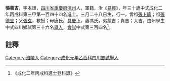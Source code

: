{{明清人物信息框
| 姓名 = 張善吉
| 原名 =
| 圖片名稱= 
| 圖片大小 =
| 圖片說明 = 
| 最高職務 =
| 國家 = 大明 
| 爵位 =
| 籍貫 = [[四川省|四川省]][[重慶府|重慶府]][[涪州|涪州]]
| 族裔 = 
| 旗籍 = 
| 字號 = 
| 諡號 =
| 出生日期 = 三月二十八日
| 出生地點 =
| 逝世日期 = 
| 逝世地點 =
| 墓葬 =
| 配偶 = 馮氏
| 親屬 = 曾祖[[張卜隆|張卜隆]]，祖[[張德昱|張德昱]]，父[[張玄|張玄]]，母唐氏
| 出身 =
* 成化二年丙戌科進士
| 經歷 =
| 著作 =  
*
*
*
}}
'''張善吉'''{{BD|1437年||1496年||}}，字本謙，[[四川省|四川省]][[重慶府|重慶府]][[涪州|涪州]]人，軍籍，治《[[易經|易經]]》，年三十歲中式成化二年丙戌科第三甲第一百四十四名進士。三月二十八日生，行一，曾祖[[張卜隆|張卜隆]]；祖[[張德昱|張德昱]]；父[[張玄|張玄]]，教授；母唐氏。[[具慶下|具慶下]]，妻馮氏，弟蒙吉；貞吉；大吉。由州學生中式四川鄉試第三十六名[[舉人|舉人]]，[[會試|會試]]中式第三百四名<ref>《成化二年丙戌科進士登科錄》</ref>。
==註釋==
{{reflist}}
{{明朝人物小作品}}
{{成化二年丙戌科殿试金榜}}
[[Category:涪陵人|Category:涪陵人]]
[[Category:成化元年乙酉科四川鄉試舉人|Category:成化元年乙酉科四川鄉試舉人]]